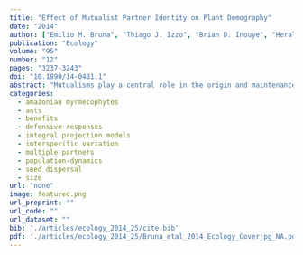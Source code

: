 ```yaml
---
title: "Effect of Mutualist Partner Identity on Plant Demography"
date: "2014"
author: ["Emilio M. Bruna", "Thiago J. Izzo", "Brian D. Inouye", "Heraldo L. Vasconcelos"]
publication: "Ecology"
volume: "95"
number: "12"
pages: "3237-3243"
doi: "10.1890/14-0481.1"
abstract: "Mutualisms play a central role in the origin and maintenance of biodiversity. Because many mutualisms have strong demographic effects, interspecific variation in partner quality could have important consequences for population dynamics. Nevertheless, few studies have quantified how a mutualist partner influences population growth rates, and still fewer have compared the demographic impacts of multiple partner species. We used integral projection models parameterized with three years of census data to compare the demographic effects of two ant species, Crematogaster laevis and Pheidole minutula, on populations of the Amazonian ant plant Maieta guianensis. Estimated population growth rates were positive (i.e., lambda $>$ 1) for all ant-plant combinations. However, populations with only Pheidole minutula had the highest asymptotic growth rate (lambda = 1.23), followed by those colonized by Crematogaster laevis (lambda = 1.16), and in which the partner ant alternated between C. laevis and P. minutula at least once during our study (lambda = 1.15). Our results indicate that the short-term superiority of a mutualist partner (in this system, P. minutula is a better defender of plants against herbivores than C. laevis) can have long-term demographic consequences. Furthermore, the demographic effects of switching among alternative partners appear to be context dependent, with no benefits to plants hosting C. laevis but a major cost of switching to plants hosting P. minutula. Our results underscore the importance of expanding the study of mutualisms beyond the study of pair-wise interactions to consider the demographic costs and benefits of interacting with different, and multiple, potential partners."
categories: 
  - amazonian myrmecophytes
  - ants
  - benefits
  - defensive responses
  - integral projection models
  - interspecific variation
  - multiple partners
  - population-dynamics
  - seed dispersal
  - size
url: "none"
image: featured.png
url_preprint: ""
url_code: ""
url_dataset: ""
bib: './articles/ecology_2014_25/cite.bib'
pdf: './articles/ecology_2014_25/Bruna_etal_2014_Ecology_Coverjpg_NA.pdf'
---
```

